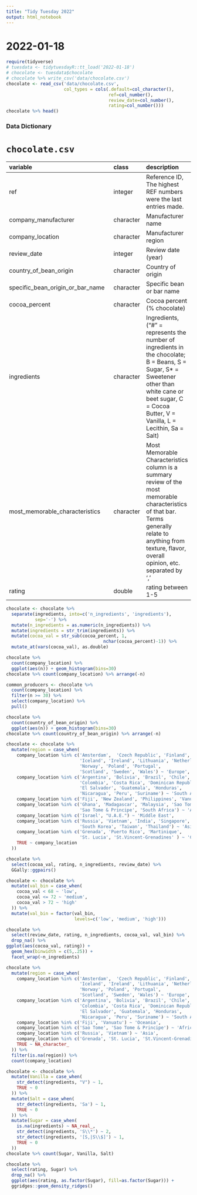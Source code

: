 ```yaml
---
title: "Tidy Tuesday 2022"
output: html_notebook
---
```


# 2022-01-18
```r
require(tidyverse)
# tuesdata <- tidytuesdayR::tt_load('2022-01-18')
# chocolate <- tuesdata$chocolate
# chocolate %>% write_csv('data/chocolate.csv')
chocolate <- read_csv('data/chocolate.csv',
                      col_types = cols(.default=col_character(),
                                       ref=col_number(),
                                       review_date=col_number(),
                                       rating=col_number()))
chocolate %>% head()
```


### Data Dictionary

# `chocolate.csv`

|variable                         |class     |description |
|:--------------------------------|:---------|:-----------|
|ref                              |integer   |Reference ID, The highest REF numbers were the last entries made. |
|company_manufacturer             |character | Manufacturer name |
|company_location                 |character | Manufacturer region |
|review_date                      |integer   | Review date (year) |
|country_of_bean_origin           |character | Country of origin |
|specific_bean_origin_or_bar_name |character | Specific bean or bar name|
|cocoa_percent                    |character | Cocoa percent (% chocolate) |
|ingredients                      |character | Ingredients, ("#" = represents the number of ingredients in the chocolate; B = Beans, S = Sugar, S* = Sweetener other than white cane or beet sugar, C = Cocoa Butter, V = Vanilla, L = Lecithin, Sa = Salt) |
|most_memorable_characteristics   |character | Most Memorable Characteristics column is a summary review of the most memorable characteristics of that bar. Terms generally relate to anything from texture, flavor, overall opinion, etc. separated by ','|
|rating                           |double    | rating between 1-5 |

```r
chocolate <- chocolate %>% 
  separate(ingredients, into=c('n_ingredients', 'ingredients'),
           sep='-') %>%
  mutate(n_ingredients = as.numeric(n_ingredients)) %>%
  mutate(ingredients = str_trim(ingredients)) %>%
  mutate(cocoa_val = str_sub(cocoa_percent, 1,
                                     nchar(cocoa_percent)-1)) %>%
  mutate_at(vars(cocoa_val), as.double)
```


```r
chocolate %>% 
  count(company_location) %>%
  ggplot(aes(n)) + geom_histogram(bins=30)
chocolate %>% count(company_location) %>% arrange(-n)
```
```r
common_producers <- chocolate %>% 
  count(company_location) %>% 
  filter(n >= 30) %>%
  select(company_location) %>%
  pull()
```


```r
chocolate %>% 
  count(country_of_bean_origin) %>%
  ggplot(aes(n)) + geom_histogram(bins=30)
chocolate %>% count(country_of_bean_origin) %>% arrange(-n)
```


```r
chocolate <- chocolate %>%
  mutate(region = case_when(
    company_location %in% c('Amsterdam',  'Czech Republic', 'Finland','Hungary',
                            'Iceland', 'Ireland', 'Lithuania', 'Netherlands', 
                            'Norway', 'Poland', 'Portugal',
                            'Scotland', 'Sweden', 'Wales') ~ 'Europe',
    company_location %in% c('Argentina', 'Bolivia', 'Brazil', 'Chile',
                            'Colombia', 'Costa Rica', 'Dominican Republic',
                            'El Salvador', 'Guatemala', 'Honduras',
                            'Nicaragua', 'Peru', 'Suriname') ~ 'South America',
    company_location %in% c('Fiji', 'New Zealand', 'Philippines', 'Vanuatu') ~ 'Oceania',
    company_location %in% c('Ghana', 'Madagascar', 'Malaysia', 'Sao Tome', 
                            'Sao Tome & Principe', 'South Africa') ~ 'Africa',
    company_location %in% c('Israel', "U.A.E.") ~ 'Middle East',
    company_location %in% c('Russia', 'Vietnam', 'India', 'Singapore',
                            'South Korea', 'Taiwan', 'Thailand') ~ 'Asia',
    company_location %in% c('Grenada', 'Puerto Rico', 'Martinique',
                            'St. Lucia', 'St.Vincent-Grenadines' ) ~ 'Caribbean',
    TRUE ~ company_location
  ))
```

```r
chocolate %>%
  select(cocoa_val, rating, n_ingredients, review_date) %>%
  GGally::ggpairs()
```
```r
chocolate <- chocolate %>%
  mutate(val_bin = case_when(
    cocoa_val < 68 ~ 'low',
    cocoa_val <= 72 ~ 'medium',
    cocoa_val > 72 ~ 'high'
  )) %>%
  mutate(val_bin = factor(val_bin,
                          levels=c('low', 'medium', 'high')))
```


```r
chocolate %>%
  select(review_date, rating, n_ingredients, cocoa_val, val_bin) %>%
  drop_na() %>%
ggplot(aes(cocoa_val, rating)) +
  geom_hex(binwidth = c(5,.25)) +
  facet_wrap(~n_ingredients)
```


```r
chocolate %>%
  mutate(region = case_when(
    company_location %in% c('Amsterdam',  'Czech Republic', 'Finland','Hungary',
                            'Iceland', 'Ireland', 'Lithuania', 'Netherlands', 
                            'Norway', 'Poland', 'Portugal',
                            'Scotland', 'Sweden', 'Wales') ~ 'Europe',
    company_location %in% c('Argentina', 'Bolivia', 'Brazil', 'Chile',
                            'Colombia', 'Costa Rica', 'Dominican Republic',
                            'El Salvador', 'Guatemala', 'Honduras',
                            'Nicaragua', 'Peru', 'Suriname') ~ 'South America',
    company_location %in% c('Fiji', 'Vanuatu') ~ 'Oceania',
    company_location %in% c('Sao Tome', 'Sao Tome & Principe') ~ 'Africa',
    company_location %in% c('Russia', 'Vietnam') ~ 'Asia',
    company_location %in% c('Grenada', 'St. Lucia', 'St.Vincent-Grenadines' ) ~ 'Caribbean',
    TRUE ~ NA_character_
  )) %>%
  filter(is.na(region)) %>%
  count(company_location)
```

```r
chocolate <- chocolate %>% 
  mutate(Vanilla = case_when(
    str_detect(ingredients, "V") ~ 1,
    TRUE ~ 0
  )) %>% 
  mutate(Salt = case_when(
    str_detect(ingredients, 'Sa') ~ 1,
    TRUE ~ 0
  )) %>%
  mutate(Sugar = case_when(
    is.na(ingredients) ~ NA_real_,
    str_detect(ingredients, 'S\\*') ~ 2,
    str_detect(ingredients, '[S,|S\\$]') ~ 1,
    TRUE ~ 0
  )) 
chocolate %>% count(Sugar, Vanilla, Salt)
```

```r
chocolate %>%
  select(rating, Sugar) %>%
  drop_na() %>% 
  ggplot(aes(rating, as.factor(Sugar), fill=as.factor(Sugar))) +
  ggridges::geom_density_ridges()
```


